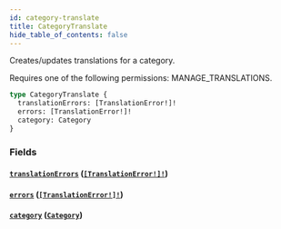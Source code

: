 ```yaml
---
id: category-translate
title: CategoryTranslate
hide_table_of_contents: false
---
```


Creates/updates translations for a category.

Requires one of the following permissions: MANAGE_TRANSLATIONS.

```graphql
type CategoryTranslate {
  translationErrors: [TranslationError!]!
  errors: [TranslationError!]!
  category: Category
}
```

### Fields

#### [`translationErrors`](#) ([`[TranslationError!]!`](../../../developer/api-reference/objects/translation-error))

#### [`errors`](#) ([`[TranslationError!]!`](../../../developer/api-reference/objects/translation-error))

#### [`category`](#) ([`Category`](../../../developer/api-reference/objects/category))
